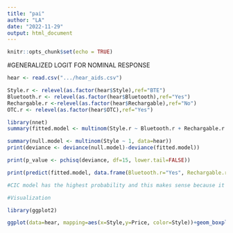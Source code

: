 ---
title: "pai"
author: "LA"
date: "2022-11-29"
output: html_document
---

```{r setup, include=FALSE}
knitr::opts_chunk$set(echo = TRUE)
```

#GENERALIZED LOGIT FOR NOMINAL RESPONSE
```{r}

hear <- read.csv(".../hear_aids.csv")

Style.r <- relevel(as.factor(hear$Style),ref="BTE")
Bluetooth.r <- relevel(as.factor(hear$Bluetooth),ref="Yes")
Rechargable.r <-relevel(as.factor(hear$Rechargable),ref="No")
OTC.r <- relevel(as.factor(hear$OTC),ref="Yes")

library(nnet)
summary(fitted.model <- multinom(Style.r ~ Bluetooth.r + Rechargable.r + Warranty_Years + Price + OTC.r, data=hear))

summary(null.model <- multinom(Style ~ 1, data=hear))
print(deviance <- deviance(null.model)-deviance(fitted.model))

print(p_value <- pchisq(deviance, df=15, lower.tail=FALSE))

print(predict(fitted.model, data.frame(Bluetooth.r="Yes", Rechargable.r="Yes",Warranty_Years=2, Price=7500,OTC.r="No"),type="prob"))

#CIC model has the highest probability and this makes sense because it is often most expensive and is more customized, having a longer warranty as well

#Visualization 

library(ggplot2)

ggplot(data=hear, mapping=aes(x=Style,y=Price, color=Style))+geom_boxplot()




```

